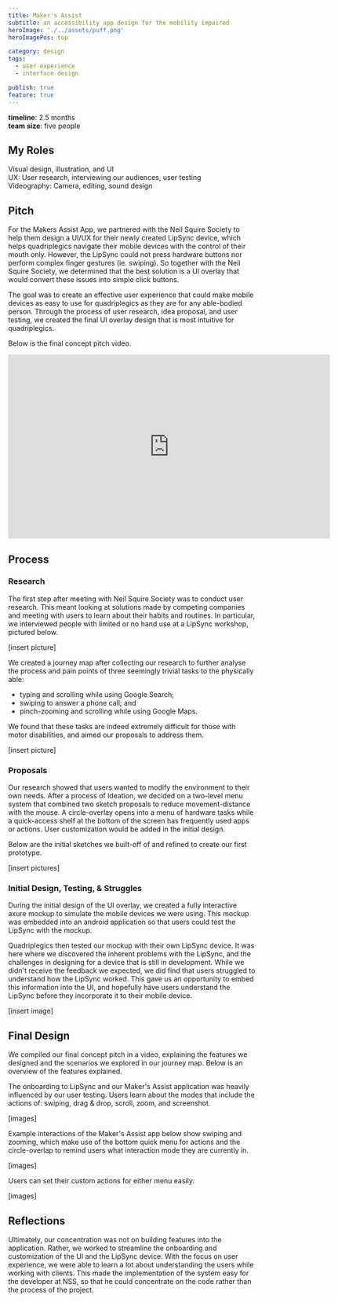 ```yaml
---
title: Maker's Assist
subtitle: an accessibility app design for the mobility impaired
heroImage: './../assets/puff.png'
heroImagePos: top

category: design
tags:
  - user experience
  - interface design

publish: true
feature: true
---
```


**timeline**: 2.5 months  
**team size**: five people

## My Roles

Visual design, illustration, and UI  
UX: User research, interviewing our audiences, user testing  
Videography: Camera, editing, sound design


## Pitch

For the Makers Assist App, we partnered with the Neil Squire Society to help them design a UI/UX for their newly created LipSync device, which helps quadriplegics navigate their mobile devices with the control of their mouth only. However, the LipSync could not press hardware buttons nor perform complex finger gestures (ie. swiping). So together with the Neil Squire Society, we determined that the best solution is a UI overlay that would convert these issues into simple click buttons.

The goal was to create an effective user experience that could make mobile devices as easy to use for quadriplegics as they are for any able-bodied person. Through the process of user research, idea proposal, and user testing, we created the final UI overlay design that is most intuitive for quadriplegics.

Below is the final concept pitch video.

<iframe title="vimeo-player" src="https://player.vimeo.com/video/211353188" width="656" height="375" frameborder="0" allowfullscreen></iframe>


## Process

### Research

The first step after meeting with Neil Squire Society was to conduct user research. This meant looking at solutions made by competing companies and meeting with users to learn about their habits and routines. In particular, we interviewed people with limited or no hand use at a LipSync workshop, pictured below.

[insert picture]

We created a journey map after collecting our research to further analyse the process and pain points of three seemingly trivial tasks to the physically able: 

* typing and scrolling while using Google Search;  
* swiping to answer a phone call; and  
* pinch-zooming and scrolling while using Google Maps.  

We found that these tasks are indeed extremely difficult for those with motor disabilities, and aimed our proposals to address them.

[insert picture]


### Proposals

Our research showed that users wanted to modify the environment to their own needs. After a process of ideation, we decided on a two-level menu system that combined two sketch proposals to reduce movement-distance with the mouse. A circle-overlay opens into a menu of hardware tasks while a quick-access shelf at the bottom of the screen has frequently used apps or actions. User customization would be added in the initial design.

Below are the initial sketches we built-off of and refined to create our first prototype.

[insert pictures]


### Initial Design, Testing, & Struggles

During the initial design of the UI overlay, we created a fully interactive axure mockup to simulate the mobile devices we were using. This mockup was embedded into an android application so that users could test the LipSync with the mockup.

Quadriplegics then tested our mockup with their own LipSync device. It was here where we discovered the inherent problems with the LipSync, and the challenges in designing for a device that is still in development. While we didn't receive the feedback we expected, we did find that users struggled to understand how the LipSync worked. This gave us an opportunity to embed this information into the UI, and hopefully have users understand the LipSync before they incorporate it to their mobile device.

[insert image]


## Final Design

We compiled our final concept pitch in a video, explaining the features we designed and the scenarios we explored in our journey map. Below is an overview of the features explained.

The onboarding to LipSync and our Maker's Assist application was heavily influenced by our user testing. Users learn about the modes that include the actions of: swiping, drag & drop, scroll, zoom, and screenshot.

[images]

Example interactions of the Maker's Assist app below show swiping and zooming, which make use of the bottom quick menu for actions and the circle-overlap to remind users what interaction mode they are currently in.

[images]

Users can set their custom actions for either menu easily:

[images]


## Reflections

Ultimately, our concentration was not on building features into the application. Rather, we worked to streamline the onboarding and customization of the UI and the LipSync device. With the focus on user experience, we were able to learn a lot about understanding the users while working with clients. This made the implementation of the system easy for the developer at NSS, so that he could concentrate on the code rather than the process of the project.